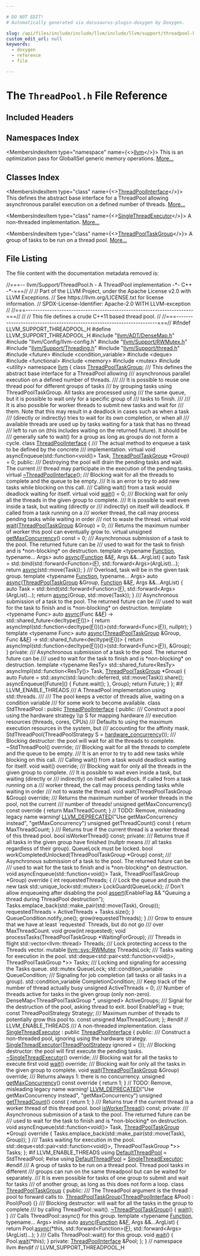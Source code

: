 ```yaml
---

# DO NOT EDIT!
# Automatically generated via docusaurus-plugin-doxygen by Doxygen.

slug: /api/files/include/include/llvm/include/llvm/support/threadpool-h
custom_edit_url: null
keywords:
  - doxygen
  - reference
  - file

---
```





# The `ThreadPool.h` File Reference

<DoxygenPage pluginConfig={pluginConfig}>



## Included Headers

<IncludesList>
<IncludesListItem
  filePath="llvm/ADT/DenseMap.h"
  permalink="/docs/api/files/include/include/llvm/include/llvm/adt/densemap-h"
  isLocal="true" />
<IncludesListItem
  filePath="llvm/Config/llvm-config.h"
  permalink=""
  isLocal="true" />
<IncludesListItem
  filePath="llvm/Support/RWMutex.h"
  permalink="/docs/api/files/include/include/llvm/include/llvm/support/rwmutex-h"
  isLocal="true" />
<IncludesListItem
  filePath="llvm/Support/Threading.h"
  permalink="/docs/api/files/include/include/llvm/include/llvm/support/threading-h"
  isLocal="true" />
<IncludesListItem
  filePath="llvm/Support/thread.h"
  permalink="/docs/api/files/include/include/llvm/include/llvm/support/thread-h"
  isLocal="true" />
<IncludesListItem
  filePath="future"
  permalink=""
  isLocal="false" />
<IncludesListItem
  filePath="condition_variable"
  permalink=""
  isLocal="false" />
<IncludesListItem
  filePath="deque"
  permalink=""
  isLocal="false" />
<IncludesListItem
  filePath="functional"
  permalink=""
  isLocal="false" />
<IncludesListItem
  filePath="memory"
  permalink=""
  isLocal="false" />
<IncludesListItem
  filePath="mutex"
  permalink=""
  isLocal="false" />
<IncludesListItem
  filePath="utility"
  permalink=""
  isLocal="false" />
</IncludesList>

## Namespaces Index

<MembersIndex>

<MembersIndexItem
  type="namespace"
  name={<><a href="/docs/api/namespaces/llvm">llvm</a></>}>
This is an optimization pass for GlobalISel generic memory operations. <a href="/docs/api/namespaces/llvm/#details">More...</a>
</MembersIndexItem>

</MembersIndex>

## Classes Index

<MembersIndex>

<MembersIndexItem
  type="class"
  name={<><a href="/docs/api/classes/llvm/threadpoolinterface">ThreadPoolInterface</a></>}>
This defines the abstract base interface for a ThreadPool allowing asynchronous parallel execution on a defined number of threads. <a href="/docs/api/classes/llvm/threadpoolinterface/#details">More...</a>
</MembersIndexItem>

<MembersIndexItem
  type="class"
  name={<><a href="/docs/api/classes/llvm/singlethreadexecutor">SingleThreadExecutor</a></>}>
A non-threaded implementation. <a href="/docs/api/classes/llvm/singlethreadexecutor/#details">More...</a>
</MembersIndexItem>

<MembersIndexItem
  type="class"
  name={<><a href="/docs/api/classes/llvm/threadpooltaskgroup">ThreadPoolTaskGroup</a></>}>
A group of tasks to be run on a thread pool. <a href="/docs/api/classes/llvm/threadpooltaskgroup/#details">More...</a>
</MembersIndexItem>

</MembersIndex>


## File Listing

The file content with the documentation metadata removed is:

<ProgramListing>

<Link id="l00001" /><CodeLine lineNumber="1"><Highlight kind="comment">//===-- llvm/Support/ThreadPool.h - A ThreadPool implementation -&#42;- C++ -&#42;-===//</Highlight><Highlight kind="normal"></Highlight></CodeLine>
<Link id="l00002" /><CodeLine lineNumber="2"><Highlight kind="normal"></Highlight><Highlight kind="comment">//</Highlight><Highlight kind="normal"></Highlight></CodeLine>
<Link id="l00003" /><CodeLine lineNumber="3"><Highlight kind="normal"></Highlight><Highlight kind="comment">// Part of the LLVM Project, under the Apache License v2.0 with LLVM Exceptions.</Highlight><Highlight kind="normal"></Highlight></CodeLine>
<Link id="l00004" /><CodeLine lineNumber="4"><Highlight kind="normal"></Highlight><Highlight kind="comment">// See https://llvm.org/LICENSE.txt for license information.</Highlight><Highlight kind="normal"></Highlight></CodeLine>
<Link id="l00005" /><CodeLine lineNumber="5"><Highlight kind="normal"></Highlight><Highlight kind="comment">// SPDX-License-Identifier: Apache-2.0 WITH LLVM-exception</Highlight><Highlight kind="normal"></Highlight></CodeLine>
<Link id="l00006" /><CodeLine lineNumber="6"><Highlight kind="normal"></Highlight><Highlight kind="comment">//</Highlight><Highlight kind="normal"></Highlight></CodeLine>
<Link id="l00007" /><CodeLine lineNumber="7"><Highlight kind="normal"></Highlight><Highlight kind="comment">//===----------------------------------------------------------------------===//</Highlight><Highlight kind="normal"></Highlight></CodeLine>
<Link id="l00008" /><CodeLine lineNumber="8"><Highlight kind="normal"></Highlight><Highlight kind="comment">//</Highlight><Highlight kind="normal"></Highlight></CodeLine>
<Link id="l00009" /><CodeLine lineNumber="9"><Highlight kind="normal"></Highlight><Highlight kind="comment">// This file defines a crude C++11 based thread pool.</Highlight><Highlight kind="normal"></Highlight></CodeLine>
<Link id="l00010" /><CodeLine lineNumber="10"><Highlight kind="normal"></Highlight><Highlight kind="comment">//</Highlight><Highlight kind="normal"></Highlight></CodeLine>
<Link id="l00011" /><CodeLine lineNumber="11"><Highlight kind="normal"></Highlight><Highlight kind="comment">//===----------------------------------------------------------------------===//</Highlight><Highlight kind="normal"></Highlight></CodeLine>
<Link id="l00012" /><CodeLine lineNumber="12"><Highlight kind="normal"></Highlight></CodeLine>
<Link id="l00013" /><CodeLine lineNumber="13"><Highlight kind="normal"></Highlight><Highlight kind="preprocessor">#ifndef LLVM&#95;SUPPORT&#95;THREADPOOL&#95;H</Highlight><Highlight kind="normal"></Highlight></CodeLine>
<Link id="l00014" /><CodeLine lineNumber="14"><Highlight kind="normal"></Highlight><Highlight kind="preprocessor">#define LLVM&#95;SUPPORT&#95;THREADPOOL&#95;H</Highlight><Highlight kind="normal"></Highlight></CodeLine>
<Link id="l00015" /><CodeLine lineNumber="15"><Highlight kind="normal"></Highlight></CodeLine>
<Link id="l00016" /><CodeLine lineNumber="16"><Highlight kind="normal"></Highlight><Highlight kind="preprocessor">#include &quot;<a href="/docs/api/files/include/include/llvm/include/llvm/adt/densemap-h">llvm/ADT/DenseMap.h</a>&quot;</Highlight><Highlight kind="normal"></Highlight></CodeLine>
<Link id="l00017" /><CodeLine lineNumber="17"><Highlight kind="normal"></Highlight><Highlight kind="preprocessor">#include &quot;llvm/Config/llvm-config.h&quot;</Highlight><Highlight kind="normal"></Highlight></CodeLine>
<Link id="l00018" /><CodeLine lineNumber="18"><Highlight kind="normal"></Highlight><Highlight kind="preprocessor">#include &quot;<a href="/docs/api/files/include/include/llvm/include/llvm/support/rwmutex-h">llvm/Support/RWMutex.h</a>&quot;</Highlight><Highlight kind="normal"></Highlight></CodeLine>
<Link id="l00019" /><CodeLine lineNumber="19"><Highlight kind="normal"></Highlight><Highlight kind="preprocessor">#include &quot;<a href="/docs/api/files/include/include/llvm/include/llvm/support/threading-h">llvm/Support/Threading.h</a>&quot;</Highlight><Highlight kind="normal"></Highlight></CodeLine>
<Link id="l00020" /><CodeLine lineNumber="20"><Highlight kind="normal"></Highlight><Highlight kind="preprocessor">#include &quot;<a href="/docs/api/files/include/include/llvm/include/llvm/support/thread-h">llvm/Support/thread.h</a>&quot;</Highlight><Highlight kind="normal"></Highlight></CodeLine>
<Link id="l00021" /><CodeLine lineNumber="21"><Highlight kind="normal"></Highlight></CodeLine>
<Link id="l00022" /><CodeLine lineNumber="22"><Highlight kind="normal"></Highlight><Highlight kind="preprocessor">#include &lt;future&gt;</Highlight><Highlight kind="normal"></Highlight></CodeLine>
<Link id="l00023" /><CodeLine lineNumber="23"><Highlight kind="normal"></Highlight></CodeLine>
<Link id="l00024" /><CodeLine lineNumber="24"><Highlight kind="normal"></Highlight><Highlight kind="preprocessor">#include &lt;condition&#95;variable&gt;</Highlight><Highlight kind="normal"></Highlight></CodeLine>
<Link id="l00025" /><CodeLine lineNumber="25"><Highlight kind="normal"></Highlight><Highlight kind="preprocessor">#include &lt;deque&gt;</Highlight><Highlight kind="normal"></Highlight></CodeLine>
<Link id="l00026" /><CodeLine lineNumber="26"><Highlight kind="normal"></Highlight><Highlight kind="preprocessor">#include &lt;functional&gt;</Highlight><Highlight kind="normal"></Highlight></CodeLine>
<Link id="l00027" /><CodeLine lineNumber="27"><Highlight kind="normal"></Highlight><Highlight kind="preprocessor">#include &lt;memory&gt;</Highlight><Highlight kind="normal"></Highlight></CodeLine>
<Link id="l00028" /><CodeLine lineNumber="28"><Highlight kind="normal"></Highlight><Highlight kind="preprocessor">#include &lt;mutex&gt;</Highlight><Highlight kind="normal"></Highlight></CodeLine>
<Link id="l00029" /><CodeLine lineNumber="29"><Highlight kind="normal"></Highlight><Highlight kind="preprocessor">#include &lt;utility&gt;</Highlight><Highlight kind="normal"></Highlight></CodeLine>
<Link id="l00030" /><CodeLine lineNumber="30"><Highlight kind="normal"></Highlight></CodeLine>
<Link id="l00031" /><CodeLine lineNumber="31"><Highlight kind="normal"></Highlight><Highlight kind="keyword">namespace </Highlight><Highlight kind="normal"><a href="/docs/api/namespaces/llvm">llvm</a> &#123;</Highlight></CodeLine>
<Link id="l00032" /><CodeLine lineNumber="32"><Highlight kind="normal"></Highlight></CodeLine>
<Link id="l00033" /><CodeLine lineNumber="33"><Highlight kind="normal"></Highlight><Highlight kind="keyword">class </Highlight><Highlight kind="normal"><a href="/docs/api/classes/llvm/threadpooltaskgroup">ThreadPoolTaskGroup</a>;</Highlight></CodeLine>
<Link id="l00034" /><CodeLine lineNumber="34"><Highlight kind="normal"></Highlight><Highlight kind="comment"></Highlight></CodeLine>
<Link id="l00035" /><CodeLine lineNumber="35"><Highlight kind="comment">/// This defines the abstract base interface for a ThreadPool allowing</Highlight></CodeLine>
<Link id="l00036" /><CodeLine lineNumber="36"><Highlight kind="comment">/// asynchronous parallel execution on a defined number of threads.</Highlight></CodeLine>
<Link id="l00037" /><CodeLine lineNumber="37"><Highlight kind="comment">///</Highlight></CodeLine>
<Link id="l00038" /><CodeLine lineNumber="38"><Highlight kind="comment">/// It is possible to reuse one thread pool for different groups of tasks</Highlight></CodeLine>
<Link id="l00039" /><CodeLine lineNumber="39"><Highlight kind="comment">/// by grouping tasks using ThreadPoolTaskGroup. All tasks are processed using</Highlight></CodeLine>
<Link id="l00040" /><CodeLine lineNumber="40"><Highlight kind="comment">/// the same queue, but it is possible to wait only for a specific group of</Highlight></CodeLine>
<Link id="l00041" /><CodeLine lineNumber="41"><Highlight kind="comment">/// tasks to finish.</Highlight></CodeLine>
<Link id="l00042" /><CodeLine lineNumber="42"><Highlight kind="comment">///</Highlight></CodeLine>
<Link id="l00043" /><CodeLine lineNumber="43"><Highlight kind="comment">/// It is also possible for worker threads to submit new tasks and wait for</Highlight></CodeLine>
<Link id="l00044" /><CodeLine lineNumber="44"><Highlight kind="comment">/// them. Note that this may result in a deadlock in cases such as when a task</Highlight></CodeLine>
<Link id="l00045" /><CodeLine lineNumber="45"><Highlight kind="comment">/// (directly or indirectly) tries to wait for its own completion, or when all</Highlight></CodeLine>
<Link id="l00046" /><CodeLine lineNumber="46"><Highlight kind="comment">/// available threads are used up by tasks waiting for a task that has no thread</Highlight></CodeLine>
<Link id="l00047" /><CodeLine lineNumber="47"><Highlight kind="comment">/// left to run on (this includes waiting on the returned future). It should be</Highlight></CodeLine>
<Link id="l00048" /><CodeLine lineNumber="48"><Highlight kind="comment">/// generally safe to wait() for a group as long as groups do not form a cycle.</Highlight><Highlight kind="normal"></Highlight></CodeLine>
<Link id="l00049" /><CodeLine lineNumber="49" lineLink="/docs/api/classes/llvm/threadpoolinterface"><Highlight kind="normal"></Highlight><Highlight kind="keyword">class </Highlight><Highlight kind="normal"><a href="/docs/api/classes/llvm/threadpoolinterface">ThreadPoolInterface</a> &#123;</Highlight><Highlight kind="comment"></Highlight></CodeLine>
<Link id="l00050" /><CodeLine lineNumber="50"><Highlight kind="comment">  /// The actual method to enqueue a task to be defined by the concrete</Highlight></CodeLine>
<Link id="l00051" /><CodeLine lineNumber="51"><Highlight kind="comment">  /// implementation.</Highlight><Highlight kind="normal"></Highlight></CodeLine>
<Link id="l00052" /><CodeLine lineNumber="52"><Highlight kind="normal">  </Highlight><Highlight kind="keyword">virtual</Highlight><Highlight kind="normal"> </Highlight><Highlight kind="keywordtype">void</Highlight><Highlight kind="normal"> asyncEnqueue(std::function&lt;</Highlight><Highlight kind="keywordtype">void</Highlight><Highlight kind="normal">()&gt; Task,</Highlight></CodeLine>
<Link id="l00053" /><CodeLine lineNumber="53"><Highlight kind="normal">                            <a href="/docs/api/classes/llvm/threadpooltaskgroup">ThreadPoolTaskGroup</a> &#42;Group) = 0;</Highlight></CodeLine>
<Link id="l00054" /><CodeLine lineNumber="54"><Highlight kind="normal"></Highlight></CodeLine>
<Link id="l00055" /><CodeLine lineNumber="55"><Highlight kind="normal"></Highlight><Highlight kind="keyword">public</Highlight><Highlight kind="normal">:</Highlight><Highlight kind="comment"></Highlight></CodeLine>
<Link id="l00056" /><CodeLine lineNumber="56"><Highlight kind="comment">  /// Destroying the pool will drain the pending tasks and wait. The current</Highlight></CodeLine>
<Link id="l00057" /><CodeLine lineNumber="57"><Highlight kind="comment">  /// thread may participate in the execution of the pending tasks.</Highlight><Highlight kind="normal"></Highlight></CodeLine>
<Link id="l00058" /><CodeLine lineNumber="58" lineLink="/docs/api/classes/llvm/threadpoolinterface/#abe20bbefd5e591081ad9ac5c19eedb5a"><Highlight kind="normal">  </Highlight><Highlight kind="keyword">virtual</Highlight><Highlight kind="normal"> <a href="/docs/api/classes/llvm/threadpoolinterface/#abe20bbefd5e591081ad9ac5c19eedb5a">~ThreadPoolInterface</a>();</Highlight></CodeLine>
<Link id="l00059" /><CodeLine lineNumber="59"><Highlight kind="normal"></Highlight><Highlight kind="comment"></Highlight></CodeLine>
<Link id="l00060" /><CodeLine lineNumber="60"><Highlight kind="comment">  /// Blocking wait for all the threads to complete and the queue to be empty.</Highlight></CodeLine>
<Link id="l00061" /><CodeLine lineNumber="61"><Highlight kind="comment">  /// It is an error to try to add new tasks while blocking on this call.</Highlight></CodeLine>
<Link id="l00062" /><CodeLine lineNumber="62"><Highlight kind="comment">  /// Calling wait() from a task would deadlock waiting for itself.</Highlight><Highlight kind="normal"></Highlight></CodeLine>
<Link id="l00063" /><CodeLine lineNumber="63" lineLink="/docs/api/classes/llvm/threadpoolinterface/#a0ea46b29f97f4f535c563a68a38185a4"><Highlight kind="normal">  </Highlight><Highlight kind="keyword">virtual</Highlight><Highlight kind="normal"> </Highlight><Highlight kind="keywordtype">void</Highlight><Highlight kind="normal"> <a href="/docs/api/classes/llvm/threadpoolinterface/#a0ea46b29f97f4f535c563a68a38185a4">wait</a>() = 0;</Highlight></CodeLine>
<Link id="l00064" /><CodeLine lineNumber="64"><Highlight kind="normal"></Highlight><Highlight kind="comment"></Highlight></CodeLine>
<Link id="l00065" /><CodeLine lineNumber="65"><Highlight kind="comment">  /// Blocking wait for only all the threads in the given group to complete.</Highlight></CodeLine>
<Link id="l00066" /><CodeLine lineNumber="66"><Highlight kind="comment">  /// It is possible to wait even inside a task, but waiting (directly or</Highlight></CodeLine>
<Link id="l00067" /><CodeLine lineNumber="67"><Highlight kind="comment">  /// indirectly) on itself will deadlock. If called from a task running on a</Highlight></CodeLine>
<Link id="l00068" /><CodeLine lineNumber="68"><Highlight kind="comment">  /// worker thread, the call may process pending tasks while waiting in order</Highlight></CodeLine>
<Link id="l00069" /><CodeLine lineNumber="69"><Highlight kind="comment">  /// not to waste the thread.</Highlight><Highlight kind="normal"></Highlight></CodeLine>
<Link id="l00070" /><CodeLine lineNumber="70" lineLink="/docs/api/classes/llvm/threadpoolinterface/#ad4dbcf0b0e80230eb3f28d30672eff19"><Highlight kind="normal">  </Highlight><Highlight kind="keyword">virtual</Highlight><Highlight kind="normal"> </Highlight><Highlight kind="keywordtype">void</Highlight><Highlight kind="normal"> <a href="/docs/api/classes/llvm/threadpoolinterface/#ad4dbcf0b0e80230eb3f28d30672eff19">wait</a>(<a href="/docs/api/classes/llvm/threadpooltaskgroup">ThreadPoolTaskGroup</a> &amp;Group) = 0;</Highlight></CodeLine>
<Link id="l00071" /><CodeLine lineNumber="71"><Highlight kind="normal"></Highlight><Highlight kind="comment"></Highlight></CodeLine>
<Link id="l00072" /><CodeLine lineNumber="72"><Highlight kind="comment">  /// Returns the maximum number of worker this pool can eventually grow to.</Highlight><Highlight kind="normal"></Highlight></CodeLine>
<Link id="l00073" /><CodeLine lineNumber="73" lineLink="/docs/api/classes/llvm/threadpoolinterface/#a6ec7a595fe1af1fa5204286641a356fc"><Highlight kind="normal">  </Highlight><Highlight kind="keyword">virtual</Highlight><Highlight kind="normal"> </Highlight><Highlight kind="keywordtype">unsigned</Highlight><Highlight kind="normal"> <a href="/docs/api/classes/llvm/threadpoolinterface/#a6ec7a595fe1af1fa5204286641a356fc">getMaxConcurrency</a>() </Highlight><Highlight kind="keyword">const</Highlight><Highlight kind="normal"> = 0;</Highlight></CodeLine>
<Link id="l00074" /><CodeLine lineNumber="74"><Highlight kind="normal"></Highlight><Highlight kind="comment"></Highlight></CodeLine>
<Link id="l00075" /><CodeLine lineNumber="75"><Highlight kind="comment">  /// Asynchronous submission of a task to the pool. The returned future can be</Highlight></CodeLine>
<Link id="l00076" /><CodeLine lineNumber="76"><Highlight kind="comment">  /// used to wait for the task to finish and is &#42;non-blocking&#42; on destruction.</Highlight><Highlight kind="normal"></Highlight></CodeLine>
<Link id="l00077" /><CodeLine lineNumber="77"><Highlight kind="normal">  </Highlight><Highlight kind="keyword">template</Highlight><Highlight kind="normal"> &lt;</Highlight><Highlight kind="keyword">typename</Highlight><Highlight kind="normal"> <a href="/docs/api/classes/llvm/function">Function</a>, </Highlight><Highlight kind="keyword">typename</Highlight><Highlight kind="normal">... Args&gt;</Highlight></CodeLine>
<Link id="l00078" /><CodeLine lineNumber="78" lineLink="/docs/api/classes/llvm/threadpoolinterface/#ad43d0052f680e6ac08426d8821df178d"><Highlight kind="normal">  </Highlight><Highlight kind="keyword">auto</Highlight><Highlight kind="normal"> <a href="/docs/api/classes/llvm/threadpoolinterface/#ad43d0052f680e6ac08426d8821df178d">async</a>(<a href="/docs/api/classes/llvm/function">Function</a> &amp;&amp;<a href="/docs/api/files/lib/lib/support/md5-cpp/#a96d73bbd7af15cb1fc38c3f4a3bd82e9">F</a>, Args &amp;&amp;...ArgList) &#123;</Highlight></CodeLine>
<Link id="l00079" /><CodeLine lineNumber="79"><Highlight kind="normal">    </Highlight><Highlight kind="keyword">auto</Highlight><Highlight kind="normal"> Task =</Highlight></CodeLine>
<Link id="l00080" /><CodeLine lineNumber="80"><Highlight kind="normal">        std::bind(std::forward&lt;Function&gt;(<a href="/docs/api/files/lib/lib/support/md5-cpp/#a96d73bbd7af15cb1fc38c3f4a3bd82e9">F</a>), std::forward&lt;Args&gt;(ArgList)...);</Highlight></CodeLine>
<Link id="l00081" /><CodeLine lineNumber="81"><Highlight kind="normal">    </Highlight><Highlight kind="keywordflow">return</Highlight><Highlight kind="normal"> <a href="/docs/api/classes/llvm/threadpoolinterface/#ad43d0052f680e6ac08426d8821df178d">async</a>(std::move(Task));</Highlight></CodeLine>
<Link id="l00082" /><CodeLine lineNumber="82"><Highlight kind="normal">  &#125;</Highlight></CodeLine>
<Link id="l00083" /><CodeLine lineNumber="83"><Highlight kind="normal"></Highlight><Highlight kind="comment"></Highlight></CodeLine>
<Link id="l00084" /><CodeLine lineNumber="84"><Highlight kind="comment">  /// Overload, task will be in the given task group.</Highlight><Highlight kind="normal"></Highlight></CodeLine>
<Link id="l00085" /><CodeLine lineNumber="85"><Highlight kind="normal">  </Highlight><Highlight kind="keyword">template</Highlight><Highlight kind="normal"> &lt;</Highlight><Highlight kind="keyword">typename</Highlight><Highlight kind="normal"> <a href="/docs/api/classes/llvm/function">Function</a>, </Highlight><Highlight kind="keyword">typename</Highlight><Highlight kind="normal">... Args&gt;</Highlight></CodeLine>
<Link id="l00086" /><CodeLine lineNumber="86" lineLink="/docs/api/classes/llvm/threadpoolinterface/#a0c671f2f05014107ee55248f18f88dea"><Highlight kind="normal">  </Highlight><Highlight kind="keyword">auto</Highlight><Highlight kind="normal"> <a href="/docs/api/classes/llvm/threadpoolinterface/#a0c671f2f05014107ee55248f18f88dea">async</a>(<a href="/docs/api/classes/llvm/threadpooltaskgroup">ThreadPoolTaskGroup</a> &amp;Group, <a href="/docs/api/classes/llvm/function">Function</a> &amp;&amp;<a href="/docs/api/files/lib/lib/support/md5-cpp/#a96d73bbd7af15cb1fc38c3f4a3bd82e9">F</a>, Args &amp;&amp;...ArgList) &#123;</Highlight></CodeLine>
<Link id="l00087" /><CodeLine lineNumber="87"><Highlight kind="normal">    </Highlight><Highlight kind="keyword">auto</Highlight><Highlight kind="normal"> Task =</Highlight></CodeLine>
<Link id="l00088" /><CodeLine lineNumber="88"><Highlight kind="normal">        std::bind(std::forward&lt;Function&gt;(<a href="/docs/api/files/lib/lib/support/md5-cpp/#a96d73bbd7af15cb1fc38c3f4a3bd82e9">F</a>), std::forward&lt;Args&gt;(ArgList)...);</Highlight></CodeLine>
<Link id="l00089" /><CodeLine lineNumber="89"><Highlight kind="normal">    </Highlight><Highlight kind="keywordflow">return</Highlight><Highlight kind="normal"> <a href="/docs/api/classes/llvm/threadpoolinterface/#ad43d0052f680e6ac08426d8821df178d">async</a>(Group, std::move(Task));</Highlight></CodeLine>
<Link id="l00090" /><CodeLine lineNumber="90"><Highlight kind="normal">  &#125;</Highlight></CodeLine>
<Link id="l00091" /><CodeLine lineNumber="91"><Highlight kind="normal"></Highlight><Highlight kind="comment"></Highlight></CodeLine>
<Link id="l00092" /><CodeLine lineNumber="92"><Highlight kind="comment">  /// Asynchronous submission of a task to the pool. The returned future can be</Highlight></CodeLine>
<Link id="l00093" /><CodeLine lineNumber="93"><Highlight kind="comment">  /// used to wait for the task to finish and is &#42;non-blocking&#42; on destruction.</Highlight><Highlight kind="normal"></Highlight></CodeLine>
<Link id="l00094" /><CodeLine lineNumber="94"><Highlight kind="normal">  </Highlight><Highlight kind="keyword">template</Highlight><Highlight kind="normal"> &lt;</Highlight><Highlight kind="keyword">typename</Highlight><Highlight kind="normal"> Func&gt;</Highlight></CodeLine>
<Link id="l00095" /><CodeLine lineNumber="95" lineLink="/docs/api/classes/llvm/threadpoolinterface/#a7397950f434c9dff4b594c980e5d518d"><Highlight kind="normal">  </Highlight><Highlight kind="keyword">auto</Highlight><Highlight kind="normal"> <a href="/docs/api/classes/llvm/threadpoolinterface/#a7397950f434c9dff4b594c980e5d518d">async</a>(Func &amp;&amp;<a href="/docs/api/files/lib/lib/support/md5-cpp/#a96d73bbd7af15cb1fc38c3f4a3bd82e9">F</a>) -&gt; std::shared&#95;future&lt;</Highlight><Highlight kind="keyword">decltype</Highlight><Highlight kind="normal">(<a href="/docs/api/files/lib/lib/support/md5-cpp/#a96d73bbd7af15cb1fc38c3f4a3bd82e9">F</a>())&gt; &#123;</Highlight></CodeLine>
<Link id="l00096" /><CodeLine lineNumber="96"><Highlight kind="normal">    </Highlight><Highlight kind="keywordflow">return</Highlight><Highlight kind="normal"> asyncImpl(std::function&lt;</Highlight><Highlight kind="keyword">decltype</Highlight><Highlight kind="normal">(<a href="/docs/api/files/lib/lib/support/md5-cpp/#a96d73bbd7af15cb1fc38c3f4a3bd82e9">F</a>())()&gt;(std::forward&lt;Func&gt;(<a href="/docs/api/files/lib/lib/support/md5-cpp/#a96d73bbd7af15cb1fc38c3f4a3bd82e9">F</a>)),</Highlight></CodeLine>
<Link id="l00097" /><CodeLine lineNumber="97"><Highlight kind="normal">                     </Highlight><Highlight kind="keyword">nullptr</Highlight><Highlight kind="normal">);</Highlight></CodeLine>
<Link id="l00098" /><CodeLine lineNumber="98"><Highlight kind="normal">  &#125;</Highlight></CodeLine>
<Link id="l00099" /><CodeLine lineNumber="99"><Highlight kind="normal"></Highlight></CodeLine>
<Link id="l00100" /><CodeLine lineNumber="100"><Highlight kind="normal">  </Highlight><Highlight kind="keyword">template</Highlight><Highlight kind="normal"> &lt;</Highlight><Highlight kind="keyword">typename</Highlight><Highlight kind="normal"> Func&gt;</Highlight></CodeLine>
<Link id="l00101" /><CodeLine lineNumber="101" lineLink="/docs/api/classes/llvm/threadpoolinterface/#a671aff841cc82b9c2f39b1d7272c6174"><Highlight kind="normal">  </Highlight><Highlight kind="keyword">auto</Highlight><Highlight kind="normal"> <a href="/docs/api/classes/llvm/threadpoolinterface/#a671aff841cc82b9c2f39b1d7272c6174">async</a>(<a href="/docs/api/classes/llvm/threadpooltaskgroup">ThreadPoolTaskGroup</a> &amp;Group, Func &amp;&amp;<a href="/docs/api/files/lib/lib/support/md5-cpp/#a96d73bbd7af15cb1fc38c3f4a3bd82e9">F</a>)</Highlight></CodeLine>
<Link id="l00102" /><CodeLine lineNumber="102"><Highlight kind="normal">      -&gt; std::shared&#95;future&lt;</Highlight><Highlight kind="keyword">decltype</Highlight><Highlight kind="normal">(<a href="/docs/api/files/lib/lib/support/md5-cpp/#a96d73bbd7af15cb1fc38c3f4a3bd82e9">F</a>())&gt; &#123;</Highlight></CodeLine>
<Link id="l00103" /><CodeLine lineNumber="103"><Highlight kind="normal">    </Highlight><Highlight kind="keywordflow">return</Highlight><Highlight kind="normal"> asyncImpl(std::function&lt;</Highlight><Highlight kind="keyword">decltype</Highlight><Highlight kind="normal">(<a href="/docs/api/files/lib/lib/support/md5-cpp/#a96d73bbd7af15cb1fc38c3f4a3bd82e9">F</a>())()&gt;(std::forward&lt;Func&gt;(<a href="/docs/api/files/lib/lib/support/md5-cpp/#a96d73bbd7af15cb1fc38c3f4a3bd82e9">F</a>)),</Highlight></CodeLine>
<Link id="l00104" /><CodeLine lineNumber="104"><Highlight kind="normal">                     &amp;Group);</Highlight></CodeLine>
<Link id="l00105" /><CodeLine lineNumber="105"><Highlight kind="normal">  &#125;</Highlight></CodeLine>
<Link id="l00106" /><CodeLine lineNumber="106"><Highlight kind="normal"></Highlight></CodeLine>
<Link id="l00107" /><CodeLine lineNumber="107"><Highlight kind="normal"></Highlight><Highlight kind="keyword">private</Highlight><Highlight kind="normal">:</Highlight><Highlight kind="comment"></Highlight></CodeLine>
<Link id="l00108" /><CodeLine lineNumber="108"><Highlight kind="comment">  /// Asynchronous submission of a task to the pool. The returned future can be</Highlight></CodeLine>
<Link id="l00109" /><CodeLine lineNumber="109"><Highlight kind="comment">  /// used to wait for the task to finish and is &#42;non-blocking&#42; on destruction.</Highlight><Highlight kind="normal"></Highlight></CodeLine>
<Link id="l00110" /><CodeLine lineNumber="110"><Highlight kind="normal">  </Highlight><Highlight kind="keyword">template</Highlight><Highlight kind="normal"> &lt;</Highlight><Highlight kind="keyword">typename</Highlight><Highlight kind="normal"> ResTy&gt;</Highlight></CodeLine>
<Link id="l00111" /><CodeLine lineNumber="111"><Highlight kind="normal">  std::shared&#95;future&lt;ResTy&gt; asyncImpl(std::function&lt;ResTy()&gt; Task,</Highlight></CodeLine>
<Link id="l00112" /><CodeLine lineNumber="112"><Highlight kind="normal">                                      <a href="/docs/api/classes/llvm/threadpooltaskgroup">ThreadPoolTaskGroup</a> &#42;Group) &#123;</Highlight></CodeLine>
<Link id="l00113" /><CodeLine lineNumber="113"><Highlight kind="normal">    </Highlight><Highlight kind="keyword">auto</Highlight><Highlight kind="normal"> Future = std::async(std::launch::deferred, std::move(Task)).share();</Highlight></CodeLine>
<Link id="l00114" /><CodeLine lineNumber="114"><Highlight kind="normal">    asyncEnqueue(&#91;Future&#93;() &#123; Future.wait(); &#125;, Group);</Highlight></CodeLine>
<Link id="l00115" /><CodeLine lineNumber="115"><Highlight kind="normal">    </Highlight><Highlight kind="keywordflow">return</Highlight><Highlight kind="normal"> Future;</Highlight></CodeLine>
<Link id="l00116" /><CodeLine lineNumber="116"><Highlight kind="normal">  &#125;</Highlight></CodeLine>
<Link id="l00117" /><CodeLine lineNumber="117"><Highlight kind="normal">&#125;;</Highlight></CodeLine>
<Link id="l00118" /><CodeLine lineNumber="118"><Highlight kind="normal"></Highlight></CodeLine>
<Link id="l00119" /><CodeLine lineNumber="119"><Highlight kind="normal"></Highlight><Highlight kind="preprocessor">#if LLVM&#95;ENABLE&#95;THREADS</Highlight><Highlight kind="comment"></Highlight></CodeLine>
<Link id="l00120" /><CodeLine lineNumber="120"><Highlight kind="comment">/// A ThreadPool implementation using std::threads.</Highlight></CodeLine>
<Link id="l00121" /><CodeLine lineNumber="121"><Highlight kind="comment">///</Highlight></CodeLine>
<Link id="l00122" /><CodeLine lineNumber="122"><Highlight kind="comment">/// The pool keeps a vector of threads alive, waiting on a condition variable</Highlight></CodeLine>
<Link id="l00123" /><CodeLine lineNumber="123"><Highlight kind="comment">/// for some work to become available.</Highlight><Highlight kind="normal"></Highlight></CodeLine>
<Link id="l00124" /><CodeLine lineNumber="124"><Highlight kind="normal"></Highlight><Highlight kind="keyword">class </Highlight><Highlight kind="normal">StdThreadPool : </Highlight><Highlight kind="keyword">public</Highlight><Highlight kind="normal"> <a href="/docs/api/classes/llvm/threadpoolinterface">ThreadPoolInterface</a> &#123;</Highlight></CodeLine>
<Link id="l00125" /><CodeLine lineNumber="125"><Highlight kind="normal"></Highlight><Highlight kind="keyword">public</Highlight><Highlight kind="normal">:</Highlight><Highlight kind="comment"></Highlight></CodeLine>
<Link id="l00126" /><CodeLine lineNumber="126"><Highlight kind="comment">  /// Construct a pool using the hardware strategy \\p S for mapping hardware</Highlight></CodeLine>
<Link id="l00127" /><CodeLine lineNumber="127"><Highlight kind="comment">  /// execution resources (threads, cores, CPUs)</Highlight></CodeLine>
<Link id="l00128" /><CodeLine lineNumber="128"><Highlight kind="comment">  /// Defaults to using the maximum execution resources in the system, but</Highlight></CodeLine>
<Link id="l00129" /><CodeLine lineNumber="129"><Highlight kind="comment">  /// accounting for the affinity mask.</Highlight><Highlight kind="normal"></Highlight></CodeLine>
<Link id="l00130" /><CodeLine lineNumber="130"><Highlight kind="normal">  StdThreadPool(ThreadPoolStrategy S = <a href="/docs/api/namespaces/llvm/#a00440f10281348fd9f7be52e23c7c874">hardware&#95;concurrency</a>());</Highlight></CodeLine>
<Link id="l00131" /><CodeLine lineNumber="131"><Highlight kind="normal"></Highlight><Highlight kind="comment"></Highlight></CodeLine>
<Link id="l00132" /><CodeLine lineNumber="132"><Highlight kind="comment">  /// Blocking destructor: the pool will wait for all the threads to complete.</Highlight><Highlight kind="normal"></Highlight></CodeLine>
<Link id="l00133" /><CodeLine lineNumber="133"><Highlight kind="normal">  ~StdThreadPool() </Highlight><Highlight kind="keyword">override</Highlight><Highlight kind="normal">;</Highlight></CodeLine>
<Link id="l00134" /><CodeLine lineNumber="134"><Highlight kind="normal"></Highlight><Highlight kind="comment"></Highlight></CodeLine>
<Link id="l00135" /><CodeLine lineNumber="135"><Highlight kind="comment">  /// Blocking wait for all the threads to complete and the queue to be empty.</Highlight></CodeLine>
<Link id="l00136" /><CodeLine lineNumber="136"><Highlight kind="comment">  /// It is an error to try to add new tasks while blocking on this call.</Highlight></CodeLine>
<Link id="l00137" /><CodeLine lineNumber="137"><Highlight kind="comment">  /// Calling wait() from a task would deadlock waiting for itself.</Highlight><Highlight kind="normal"></Highlight></CodeLine>
<Link id="l00138" /><CodeLine lineNumber="138"><Highlight kind="normal">  </Highlight><Highlight kind="keywordtype">void</Highlight><Highlight kind="normal"> wait() </Highlight><Highlight kind="keyword">override</Highlight><Highlight kind="normal">;</Highlight></CodeLine>
<Link id="l00139" /><CodeLine lineNumber="139"><Highlight kind="normal"></Highlight><Highlight kind="comment"></Highlight></CodeLine>
<Link id="l00140" /><CodeLine lineNumber="140"><Highlight kind="comment">  /// Blocking wait for only all the threads in the given group to complete.</Highlight></CodeLine>
<Link id="l00141" /><CodeLine lineNumber="141"><Highlight kind="comment">  /// It is possible to wait even inside a task, but waiting (directly or</Highlight></CodeLine>
<Link id="l00142" /><CodeLine lineNumber="142"><Highlight kind="comment">  /// indirectly) on itself will deadlock. If called from a task running on a</Highlight></CodeLine>
<Link id="l00143" /><CodeLine lineNumber="143"><Highlight kind="comment">  /// worker thread, the call may process pending tasks while waiting in order</Highlight></CodeLine>
<Link id="l00144" /><CodeLine lineNumber="144"><Highlight kind="comment">  /// not to waste the thread.</Highlight><Highlight kind="normal"></Highlight></CodeLine>
<Link id="l00145" /><CodeLine lineNumber="145"><Highlight kind="normal">  </Highlight><Highlight kind="keywordtype">void</Highlight><Highlight kind="normal"> wait(ThreadPoolTaskGroup &amp;Group) </Highlight><Highlight kind="keyword">override</Highlight><Highlight kind="normal">;</Highlight></CodeLine>
<Link id="l00146" /><CodeLine lineNumber="146"><Highlight kind="normal"></Highlight><Highlight kind="comment"></Highlight></CodeLine>
<Link id="l00147" /><CodeLine lineNumber="147"><Highlight kind="comment">  /// Returns the maximum number of worker threads in the pool, not the current</Highlight></CodeLine>
<Link id="l00148" /><CodeLine lineNumber="148"><Highlight kind="comment">  /// number of threads!</Highlight><Highlight kind="normal"></Highlight></CodeLine>
<Link id="l00149" /><CodeLine lineNumber="149"><Highlight kind="normal">  </Highlight><Highlight kind="keywordtype">unsigned</Highlight><Highlight kind="normal"> getMaxConcurrency()</Highlight><Highlight kind="keyword"> const override </Highlight><Highlight kind="normal">&#123; </Highlight><Highlight kind="keywordflow">return</Highlight><Highlight kind="normal"> MaxThreadCount; &#125;</Highlight></CodeLine>
<Link id="l00150" /><CodeLine lineNumber="150"><Highlight kind="normal"></Highlight></CodeLine>
<Link id="l00151" /><CodeLine lineNumber="151"><Highlight kind="normal">  </Highlight><Highlight kind="comment">// TODO: Remove, misleading legacy name warning!</Highlight><Highlight kind="normal"></Highlight></CodeLine>
<Link id="l00152" /><CodeLine lineNumber="152"><Highlight kind="normal">  <a href="/docs/api/files/include/include/llvm/include/llvm/support/compiler-h/#a2166e563f0a3060d24f8b53a6d995ad6">LLVM&#95;DEPRECATED</a>(</Highlight><Highlight kind="stringliteral">&quot;Use getMaxConcurrency instead&quot;</Highlight><Highlight kind="normal">, </Highlight><Highlight kind="stringliteral">&quot;getMaxConcurrency&quot;</Highlight><Highlight kind="normal">)</Highlight></CodeLine>
<Link id="l00153" /><CodeLine lineNumber="153"><Highlight kind="normal">  unsigned getThreadCount()</Highlight><Highlight kind="keyword"> const </Highlight><Highlight kind="normal">&#123; </Highlight><Highlight kind="keywordflow">return</Highlight><Highlight kind="normal"> MaxThreadCount; &#125;</Highlight></CodeLine>
<Link id="l00154" /><CodeLine lineNumber="154"><Highlight kind="normal"></Highlight><Highlight kind="comment"></Highlight></CodeLine>
<Link id="l00155" /><CodeLine lineNumber="155"><Highlight kind="comment">  /// Returns true if the current thread is a worker thread of this thread pool.</Highlight><Highlight kind="normal"></Highlight></CodeLine>
<Link id="l00156" /><CodeLine lineNumber="156"><Highlight kind="normal">  </Highlight><Highlight kind="keywordtype">bool</Highlight><Highlight kind="normal"> isWorkerThread() </Highlight><Highlight kind="keyword">const</Highlight><Highlight kind="normal">;</Highlight></CodeLine>
<Link id="l00157" /><CodeLine lineNumber="157"><Highlight kind="normal"></Highlight></CodeLine>
<Link id="l00158" /><CodeLine lineNumber="158"><Highlight kind="normal"></Highlight><Highlight kind="keyword">private</Highlight><Highlight kind="normal">:</Highlight><Highlight kind="comment"></Highlight></CodeLine>
<Link id="l00159" /><CodeLine lineNumber="159"><Highlight kind="comment">  /// Returns true if all tasks in the given group have finished (nullptr means</Highlight></CodeLine>
<Link id="l00160" /><CodeLine lineNumber="160"><Highlight kind="comment">  /// all tasks regardless of their group). QueueLock must be locked.</Highlight><Highlight kind="normal"></Highlight></CodeLine>
<Link id="l00161" /><CodeLine lineNumber="161"><Highlight kind="normal">  </Highlight><Highlight kind="keywordtype">bool</Highlight><Highlight kind="normal"> workCompletedUnlocked(ThreadPoolTaskGroup &#42;Group) </Highlight><Highlight kind="keyword">const</Highlight><Highlight kind="normal">;</Highlight></CodeLine>
<Link id="l00162" /><CodeLine lineNumber="162"><Highlight kind="normal"></Highlight><Highlight kind="comment"></Highlight></CodeLine>
<Link id="l00163" /><CodeLine lineNumber="163"><Highlight kind="comment">  /// Asynchronous submission of a task to the pool. The returned future can be</Highlight></CodeLine>
<Link id="l00164" /><CodeLine lineNumber="164"><Highlight kind="comment">  /// used to wait for the task to finish and is &#42;non-blocking&#42; on destruction.</Highlight><Highlight kind="normal"></Highlight></CodeLine>
<Link id="l00165" /><CodeLine lineNumber="165"><Highlight kind="normal">  </Highlight><Highlight kind="keywordtype">void</Highlight><Highlight kind="normal"> asyncEnqueue(std::function&lt;</Highlight><Highlight kind="keywordtype">void</Highlight><Highlight kind="normal">()&gt; Task,</Highlight></CodeLine>
<Link id="l00166" /><CodeLine lineNumber="166"><Highlight kind="normal">                    ThreadPoolTaskGroup &#42;Group)</Highlight><Highlight kind="keyword"> override </Highlight><Highlight kind="normal">&#123;</Highlight></CodeLine>
<Link id="l00167" /><CodeLine lineNumber="167"><Highlight kind="normal">    </Highlight><Highlight kind="keywordtype">int</Highlight><Highlight kind="normal"> requestedThreads;</Highlight></CodeLine>
<Link id="l00168" /><CodeLine lineNumber="168"><Highlight kind="normal">    &#123;</Highlight></CodeLine>
<Link id="l00169" /><CodeLine lineNumber="169"><Highlight kind="normal">      </Highlight><Highlight kind="comment">// Lock the queue and push the new task</Highlight><Highlight kind="normal"></Highlight></CodeLine>
<Link id="l00170" /><CodeLine lineNumber="170"><Highlight kind="normal">      std::unique&#95;lock&lt;std::mutex&gt; LockGuard(QueueLock);</Highlight></CodeLine>
<Link id="l00171" /><CodeLine lineNumber="171"><Highlight kind="normal"></Highlight></CodeLine>
<Link id="l00172" /><CodeLine lineNumber="172"><Highlight kind="normal">      </Highlight><Highlight kind="comment">// Don&#39;t allow enqueueing after disabling the pool</Highlight><Highlight kind="normal"></Highlight></CodeLine>
<Link id="l00173" /><CodeLine lineNumber="173"><Highlight kind="normal">      <a href="/docs/api/files/lib/lib/target/lib/target/amdgpu/silowercontrolflow-cpp/#a4868c5d81c5ccc98c47aeab6244346a0">assert</a>(EnableFlag &amp;&amp; </Highlight><Highlight kind="stringliteral">&quot;Queuing a thread during ThreadPool destruction&quot;</Highlight><Highlight kind="normal">);</Highlight></CodeLine>
<Link id="l00174" /><CodeLine lineNumber="174"><Highlight kind="normal">      Tasks.emplace&#95;back(std::make&#95;pair(std::move(Task), Group));</Highlight></CodeLine>
<Link id="l00175" /><CodeLine lineNumber="175"><Highlight kind="normal">      requestedThreads = ActiveThreads + Tasks.size();</Highlight></CodeLine>
<Link id="l00176" /><CodeLine lineNumber="176"><Highlight kind="normal">    &#125;</Highlight></CodeLine>
<Link id="l00177" /><CodeLine lineNumber="177"><Highlight kind="normal">    QueueCondition.notify&#95;one();</Highlight></CodeLine>
<Link id="l00178" /><CodeLine lineNumber="178"><Highlight kind="normal">    grow(requestedThreads);</Highlight></CodeLine>
<Link id="l00179" /><CodeLine lineNumber="179"><Highlight kind="normal">  &#125;</Highlight></CodeLine>
<Link id="l00180" /><CodeLine lineNumber="180"><Highlight kind="normal"></Highlight><Highlight kind="comment"></Highlight></CodeLine>
<Link id="l00181" /><CodeLine lineNumber="181"><Highlight kind="comment">  /// Grow to ensure that we have at least &#96;requested&#96; Threads, but do not go</Highlight></CodeLine>
<Link id="l00182" /><CodeLine lineNumber="182"><Highlight kind="comment">  /// over MaxThreadCount.</Highlight><Highlight kind="normal"></Highlight></CodeLine>
<Link id="l00183" /><CodeLine lineNumber="183"><Highlight kind="normal">  </Highlight><Highlight kind="keywordtype">void</Highlight><Highlight kind="normal"> grow(</Highlight><Highlight kind="keywordtype">int</Highlight><Highlight kind="normal"> requested);</Highlight></CodeLine>
<Link id="l00184" /><CodeLine lineNumber="184"><Highlight kind="normal"></Highlight></CodeLine>
<Link id="l00185" /><CodeLine lineNumber="185"><Highlight kind="normal">  </Highlight><Highlight kind="keywordtype">void</Highlight><Highlight kind="normal"> processTasks(ThreadPoolTaskGroup &#42;WaitingForGroup);</Highlight></CodeLine>
<Link id="l00186" /><CodeLine lineNumber="186"><Highlight kind="normal"></Highlight><Highlight kind="comment"></Highlight></CodeLine>
<Link id="l00187" /><CodeLine lineNumber="187"><Highlight kind="comment">  /// Threads in flight</Highlight><Highlight kind="normal"></Highlight></CodeLine>
<Link id="l00188" /><CodeLine lineNumber="188"><Highlight kind="normal">  std::vector&lt;llvm::thread&gt; Threads;</Highlight><Highlight kind="comment"></Highlight></CodeLine>
<Link id="l00189" /><CodeLine lineNumber="189"><Highlight kind="comment">  /// Lock protecting access to the Threads vector.</Highlight><Highlight kind="normal"></Highlight></CodeLine>
<Link id="l00190" /><CodeLine lineNumber="190"><Highlight kind="normal">  </Highlight><Highlight kind="keyword">mutable</Highlight><Highlight kind="normal"> <a href="/docs/api/namespaces/llvm/sys/#aa3f166e8bb27e1c9a1e5cbb439e9749b">llvm::sys::RWMutex</a> ThreadsLock;</Highlight></CodeLine>
<Link id="l00191" /><CodeLine lineNumber="191"><Highlight kind="normal"></Highlight><Highlight kind="comment"></Highlight></CodeLine>
<Link id="l00192" /><CodeLine lineNumber="192"><Highlight kind="comment">  /// Tasks waiting for execution in the pool.</Highlight><Highlight kind="normal"></Highlight></CodeLine>
<Link id="l00193" /><CodeLine lineNumber="193"><Highlight kind="normal">  std::deque&lt;std::pair&lt;std::function&lt;void()&gt;, ThreadPoolTaskGroup &#42;&gt;&gt; Tasks;</Highlight></CodeLine>
<Link id="l00194" /><CodeLine lineNumber="194"><Highlight kind="normal"></Highlight><Highlight kind="comment"></Highlight></CodeLine>
<Link id="l00195" /><CodeLine lineNumber="195"><Highlight kind="comment">  /// Locking and signaling for accessing the Tasks queue.</Highlight><Highlight kind="normal"></Highlight></CodeLine>
<Link id="l00196" /><CodeLine lineNumber="196"><Highlight kind="normal">  std::mutex QueueLock;</Highlight></CodeLine>
<Link id="l00197" /><CodeLine lineNumber="197"><Highlight kind="normal">  std::condition&#95;variable QueueCondition;</Highlight></CodeLine>
<Link id="l00198" /><CodeLine lineNumber="198"><Highlight kind="normal"></Highlight><Highlight kind="comment"></Highlight></CodeLine>
<Link id="l00199" /><CodeLine lineNumber="199"><Highlight kind="comment">  /// Signaling for job completion (all tasks or all tasks in a group).</Highlight><Highlight kind="normal"></Highlight></CodeLine>
<Link id="l00200" /><CodeLine lineNumber="200"><Highlight kind="normal">  std::condition&#95;variable CompletionCondition;</Highlight></CodeLine>
<Link id="l00201" /><CodeLine lineNumber="201"><Highlight kind="normal"></Highlight><Highlight kind="comment"></Highlight></CodeLine>
<Link id="l00202" /><CodeLine lineNumber="202"><Highlight kind="comment">  /// Keep track of the number of thread actually busy</Highlight><Highlight kind="normal"></Highlight></CodeLine>
<Link id="l00203" /><CodeLine lineNumber="203"><Highlight kind="normal">  </Highlight><Highlight kind="keywordtype">unsigned</Highlight><Highlight kind="normal"> ActiveThreads = 0;</Highlight><Highlight kind="comment"></Highlight></CodeLine>
<Link id="l00204" /><CodeLine lineNumber="204"><Highlight kind="comment">  /// Number of threads active for tasks in the given group (only non-zero).</Highlight><Highlight kind="normal"></Highlight></CodeLine>
<Link id="l00205" /><CodeLine lineNumber="205"><Highlight kind="normal">  DenseMap&lt;ThreadPoolTaskGroup &#42;, unsigned&gt; ActiveGroups;</Highlight></CodeLine>
<Link id="l00206" /><CodeLine lineNumber="206"><Highlight kind="normal"></Highlight><Highlight kind="comment"></Highlight></CodeLine>
<Link id="l00207" /><CodeLine lineNumber="207"><Highlight kind="comment">  /// Signal for the destruction of the pool, asking thread to exit.</Highlight><Highlight kind="normal"></Highlight></CodeLine>
<Link id="l00208" /><CodeLine lineNumber="208"><Highlight kind="normal">  </Highlight><Highlight kind="keywordtype">bool</Highlight><Highlight kind="normal"> EnableFlag = </Highlight><Highlight kind="keyword">true</Highlight><Highlight kind="normal">;</Highlight></CodeLine>
<Link id="l00209" /><CodeLine lineNumber="209"><Highlight kind="normal"></Highlight></CodeLine>
<Link id="l00210" /><CodeLine lineNumber="210"><Highlight kind="normal">  </Highlight><Highlight kind="keyword">const</Highlight><Highlight kind="normal"> ThreadPoolStrategy Strategy;</Highlight></CodeLine>
<Link id="l00211" /><CodeLine lineNumber="211"><Highlight kind="normal"></Highlight><Highlight kind="comment"></Highlight></CodeLine>
<Link id="l00212" /><CodeLine lineNumber="212"><Highlight kind="comment">  /// Maximum number of threads to potentially grow this pool to.</Highlight><Highlight kind="normal"></Highlight></CodeLine>
<Link id="l00213" /><CodeLine lineNumber="213"><Highlight kind="normal">  </Highlight><Highlight kind="keyword">const</Highlight><Highlight kind="normal"> </Highlight><Highlight kind="keywordtype">unsigned</Highlight><Highlight kind="normal"> MaxThreadCount;</Highlight></CodeLine>
<Link id="l00214" /><CodeLine lineNumber="214"><Highlight kind="normal">&#125;;</Highlight></CodeLine>
<Link id="l00215" /><CodeLine lineNumber="215"><Highlight kind="normal"></Highlight><Highlight kind="preprocessor">#endif </Highlight><Highlight kind="comment">// LLVM&#95;ENABLE&#95;THREADS</Highlight><Highlight kind="normal"></Highlight></CodeLine>
<Link id="l00216" /><CodeLine lineNumber="216"><Highlight kind="normal"></Highlight><Highlight kind="comment"></Highlight></CodeLine>
<Link id="l00217" /><CodeLine lineNumber="217"><Highlight kind="comment">/// A non-threaded implementation.</Highlight><Highlight kind="normal"></Highlight></CodeLine>
<Link id="l00218" /><CodeLine lineNumber="218" lineLink="/docs/api/classes/llvm/singlethreadexecutor"><Highlight kind="normal"></Highlight><Highlight kind="keyword">class </Highlight><Highlight kind="normal"><a href="/docs/api/classes/llvm/singlethreadexecutor/#a3a0e760e0380aa0023a27372d5ffd4dc">SingleThreadExecutor</a> : </Highlight><Highlight kind="keyword">public</Highlight><Highlight kind="normal"> <a href="/docs/api/classes/llvm/threadpoolinterface">ThreadPoolInterface</a> &#123;</Highlight></CodeLine>
<Link id="l00219" /><CodeLine lineNumber="219"><Highlight kind="normal"></Highlight><Highlight kind="keyword">public</Highlight><Highlight kind="normal">:</Highlight><Highlight kind="comment"></Highlight></CodeLine>
<Link id="l00220" /><CodeLine lineNumber="220"><Highlight kind="comment">  /// Construct a non-threaded pool, ignoring using the hardware strategy.</Highlight><Highlight kind="normal"></Highlight></CodeLine>
<Link id="l00221" /><CodeLine lineNumber="221"><Highlight kind="normal">  <a href="/docs/api/classes/llvm/singlethreadexecutor/#a3a0e760e0380aa0023a27372d5ffd4dc">SingleThreadExecutor</a>(<a href="/docs/api/classes/llvm/threadpoolstrategy">ThreadPoolStrategy</a> ignored = &#123;&#125;);</Highlight></CodeLine>
<Link id="l00222" /><CodeLine lineNumber="222"><Highlight kind="normal"></Highlight><Highlight kind="comment"></Highlight></CodeLine>
<Link id="l00223" /><CodeLine lineNumber="223"><Highlight kind="comment">  /// Blocking destructor: the pool will first execute the pending tasks.</Highlight><Highlight kind="normal"></Highlight></CodeLine>
<Link id="l00224" /><CodeLine lineNumber="224"><Highlight kind="normal">  <a href="/docs/api/classes/llvm/singlethreadexecutor/#a551b6b62422a531ea1b88f57071afca1">~SingleThreadExecutor</a>() </Highlight><Highlight kind="keyword">override</Highlight><Highlight kind="normal">;</Highlight></CodeLine>
<Link id="l00225" /><CodeLine lineNumber="225"><Highlight kind="normal"></Highlight><Highlight kind="comment"></Highlight></CodeLine>
<Link id="l00226" /><CodeLine lineNumber="226"><Highlight kind="comment">  /// Blocking wait for all the tasks to execute first</Highlight><Highlight kind="normal"></Highlight></CodeLine>
<Link id="l00227" /><CodeLine lineNumber="227"><Highlight kind="normal">  </Highlight><Highlight kind="keywordtype">void</Highlight><Highlight kind="normal"> <a href="/docs/api/classes/llvm/singlethreadexecutor/#a4a9fc38bb7d9ff3f944e25971330cb42">wait</a>() </Highlight><Highlight kind="keyword">override</Highlight><Highlight kind="normal">;</Highlight></CodeLine>
<Link id="l00228" /><CodeLine lineNumber="228"><Highlight kind="normal"></Highlight><Highlight kind="comment"></Highlight></CodeLine>
<Link id="l00229" /><CodeLine lineNumber="229"><Highlight kind="comment">  /// Blocking wait for only all the tasks in the given group to complete.</Highlight><Highlight kind="normal"></Highlight></CodeLine>
<Link id="l00230" /><CodeLine lineNumber="230"><Highlight kind="normal">  </Highlight><Highlight kind="keywordtype">void</Highlight><Highlight kind="normal"> <a href="/docs/api/classes/llvm/singlethreadexecutor/#a4a9fc38bb7d9ff3f944e25971330cb42">wait</a>(<a href="/docs/api/classes/llvm/threadpooltaskgroup">ThreadPoolTaskGroup</a> &amp;Group) </Highlight><Highlight kind="keyword">override</Highlight><Highlight kind="normal">;</Highlight></CodeLine>
<Link id="l00231" /><CodeLine lineNumber="231"><Highlight kind="normal"></Highlight><Highlight kind="comment"></Highlight></CodeLine>
<Link id="l00232" /><CodeLine lineNumber="232"><Highlight kind="comment">  /// Returns always 1: there is no concurrency.</Highlight><Highlight kind="normal"></Highlight></CodeLine>
<Link id="l00233" /><CodeLine lineNumber="233" lineLink="/docs/api/classes/llvm/singlethreadexecutor/#ac7bf90e52e4cf7b2190d1d976527b025"><Highlight kind="normal">  </Highlight><Highlight kind="keywordtype">unsigned</Highlight><Highlight kind="normal"> <a href="/docs/api/classes/llvm/singlethreadexecutor/#ac7bf90e52e4cf7b2190d1d976527b025">getMaxConcurrency</a>()</Highlight><Highlight kind="keyword"> const override </Highlight><Highlight kind="normal">&#123; </Highlight><Highlight kind="keywordflow">return</Highlight><Highlight kind="normal"> 1; &#125;</Highlight></CodeLine>
<Link id="l00234" /><CodeLine lineNumber="234"><Highlight kind="normal"></Highlight></CodeLine>
<Link id="l00235" /><CodeLine lineNumber="235"><Highlight kind="normal">  </Highlight><Highlight kind="comment">// TODO: Remove, misleading legacy name warning!</Highlight><Highlight kind="normal"></Highlight></CodeLine>
<Link id="l00236" /><CodeLine lineNumber="236"><Highlight kind="normal">  <a href="/docs/api/files/include/include/llvm/include/llvm/support/compiler-h/#a2166e563f0a3060d24f8b53a6d995ad6">LLVM&#95;DEPRECATED</a>(</Highlight><Highlight kind="stringliteral">&quot;Use getMaxConcurrency instead&quot;</Highlight><Highlight kind="normal">, </Highlight><Highlight kind="stringliteral">&quot;getMaxConcurrency&quot;</Highlight><Highlight kind="normal">)</Highlight></CodeLine>
<Link id="l00237" /><CodeLine lineNumber="237" lineLink="/docs/api/classes/llvm/singlethreadexecutor/#a671af7165066753366fd0dcde0d560c9"><Highlight kind="normal">  unsigned <a href="/docs/api/classes/llvm/singlethreadexecutor/#a671af7165066753366fd0dcde0d560c9">getThreadCount</a>()</Highlight><Highlight kind="keyword"> const </Highlight><Highlight kind="normal">&#123; </Highlight><Highlight kind="keywordflow">return</Highlight><Highlight kind="normal"> 1; &#125;</Highlight></CodeLine>
<Link id="l00238" /><CodeLine lineNumber="238"><Highlight kind="normal"></Highlight><Highlight kind="comment"></Highlight></CodeLine>
<Link id="l00239" /><CodeLine lineNumber="239"><Highlight kind="comment">  /// Returns true if the current thread is a worker thread of this thread pool.</Highlight><Highlight kind="normal"></Highlight></CodeLine>
<Link id="l00240" /><CodeLine lineNumber="240"><Highlight kind="normal">  </Highlight><Highlight kind="keywordtype">bool</Highlight><Highlight kind="normal"> <a href="/docs/api/classes/llvm/singlethreadexecutor/#ac4f1263cc6c0e4c711a1936736d61db6">isWorkerThread</a>() </Highlight><Highlight kind="keyword">const</Highlight><Highlight kind="normal">;</Highlight></CodeLine>
<Link id="l00241" /><CodeLine lineNumber="241"><Highlight kind="normal"></Highlight></CodeLine>
<Link id="l00242" /><CodeLine lineNumber="242"><Highlight kind="normal"></Highlight><Highlight kind="keyword">private</Highlight><Highlight kind="normal">:</Highlight><Highlight kind="comment"></Highlight></CodeLine>
<Link id="l00243" /><CodeLine lineNumber="243"><Highlight kind="comment">  /// Asynchronous submission of a task to the pool. The returned future can be</Highlight></CodeLine>
<Link id="l00244" /><CodeLine lineNumber="244"><Highlight kind="comment">  /// used to wait for the task to finish and is &#42;non-blocking&#42; on destruction.</Highlight><Highlight kind="normal"></Highlight></CodeLine>
<Link id="l00245" /><CodeLine lineNumber="245"><Highlight kind="normal">  </Highlight><Highlight kind="keywordtype">void</Highlight><Highlight kind="normal"> asyncEnqueue(std::function&lt;</Highlight><Highlight kind="keywordtype">void</Highlight><Highlight kind="normal">()&gt; Task,</Highlight></CodeLine>
<Link id="l00246" /><CodeLine lineNumber="246"><Highlight kind="normal">                    <a href="/docs/api/classes/llvm/threadpooltaskgroup">ThreadPoolTaskGroup</a> &#42;Group)</Highlight><Highlight kind="keyword"> override </Highlight><Highlight kind="normal">&#123;</Highlight></CodeLine>
<Link id="l00247" /><CodeLine lineNumber="247"><Highlight kind="normal">    Tasks.emplace&#95;back(std::make&#95;pair(std::move(Task), Group));</Highlight></CodeLine>
<Link id="l00248" /><CodeLine lineNumber="248"><Highlight kind="normal">  &#125;</Highlight></CodeLine>
<Link id="l00249" /><CodeLine lineNumber="249"><Highlight kind="normal"></Highlight><Highlight kind="comment"></Highlight></CodeLine>
<Link id="l00250" /><CodeLine lineNumber="250"><Highlight kind="comment">  /// Tasks waiting for execution in the pool.</Highlight><Highlight kind="normal"></Highlight></CodeLine>
<Link id="l00251" /><CodeLine lineNumber="251"><Highlight kind="normal">  std::deque&lt;std::pair&lt;std::function&lt;void()&gt;, ThreadPoolTaskGroup &#42;&gt;&gt; Tasks;</Highlight></CodeLine>
<Link id="l00252" /><CodeLine lineNumber="252"><Highlight kind="normal">&#125;;</Highlight></CodeLine>
<Link id="l00253" /><CodeLine lineNumber="253"><Highlight kind="normal"></Highlight></CodeLine>
<Link id="l00254" /><CodeLine lineNumber="254"><Highlight kind="normal"></Highlight><Highlight kind="preprocessor">#if LLVM&#95;ENABLE&#95;THREADS</Highlight><Highlight kind="normal"></Highlight></CodeLine>
<Link id="l00255" /><CodeLine lineNumber="255"><Highlight kind="normal"></Highlight><Highlight kind="keyword">using </Highlight><Highlight kind="normal"><a href="/docs/api/namespaces/llvm/#ab2b4a8794a239fc36c52ec91b23c0296">DefaultThreadPool</a> = StdThreadPool;</Highlight></CodeLine>
<Link id="l00256" /><CodeLine lineNumber="256"><Highlight kind="normal"></Highlight><Highlight kind="preprocessor">#else</Highlight><Highlight kind="normal"></Highlight></CodeLine>
<Link id="l00257" /><CodeLine lineNumber="257" lineLink="/docs/api/namespaces/llvm/#ab2b4a8794a239fc36c52ec91b23c0296"><Highlight kind="normal"></Highlight><Highlight kind="keyword">using </Highlight><Highlight kind="normal"><a href="/docs/api/namespaces/llvm/#ab2b4a8794a239fc36c52ec91b23c0296">DefaultThreadPool</a> = <a href="/docs/api/classes/llvm/singlethreadexecutor">SingleThreadExecutor</a>;</Highlight></CodeLine>
<Link id="l00258" /><CodeLine lineNumber="258"><Highlight kind="normal"></Highlight><Highlight kind="preprocessor">#endif</Highlight><Highlight kind="normal"></Highlight></CodeLine>
<Link id="l00259" /><CodeLine lineNumber="259"><Highlight kind="normal"></Highlight><Highlight kind="comment"></Highlight></CodeLine>
<Link id="l00260" /><CodeLine lineNumber="260"><Highlight kind="comment">/// A group of tasks to be run on a thread pool. Thread pool tasks in different</Highlight></CodeLine>
<Link id="l00261" /><CodeLine lineNumber="261"><Highlight kind="comment">/// groups can run on the same threadpool but can be waited for separately.</Highlight></CodeLine>
<Link id="l00262" /><CodeLine lineNumber="262"><Highlight kind="comment">/// It is even possible for tasks of one group to submit and wait for tasks</Highlight></CodeLine>
<Link id="l00263" /><CodeLine lineNumber="263"><Highlight kind="comment">/// of another group, as long as this does not form a loop.</Highlight><Highlight kind="normal"></Highlight></CodeLine>
<Link id="l00264" /><CodeLine lineNumber="264" lineLink="/docs/api/classes/llvm/threadpooltaskgroup"><Highlight kind="normal"></Highlight><Highlight kind="keyword">class </Highlight><Highlight kind="normal"><a href="/docs/api/classes/llvm/threadpooltaskgroup/#afd12a64f20a69db19551fc17380766ea">ThreadPoolTaskGroup</a> &#123;</Highlight></CodeLine>
<Link id="l00265" /><CodeLine lineNumber="265"><Highlight kind="normal"></Highlight><Highlight kind="keyword">public</Highlight><Highlight kind="normal">:</Highlight><Highlight kind="comment"></Highlight></CodeLine>
<Link id="l00266" /><CodeLine lineNumber="266"><Highlight kind="comment">  /// The ThreadPool argument is the thread pool to forward calls to.</Highlight><Highlight kind="normal"></Highlight></CodeLine>
<Link id="l00267" /><CodeLine lineNumber="267" lineLink="/docs/api/classes/llvm/threadpooltaskgroup/#afd12a64f20a69db19551fc17380766ea"><Highlight kind="normal">  <a href="/docs/api/classes/llvm/threadpooltaskgroup/#afd12a64f20a69db19551fc17380766ea">ThreadPoolTaskGroup</a>(<a href="/docs/api/classes/llvm/threadpoolinterface">ThreadPoolInterface</a> &amp;Pool) : Pool(Pool) &#123;&#125;</Highlight></CodeLine>
<Link id="l00268" /><CodeLine lineNumber="268"><Highlight kind="normal"></Highlight><Highlight kind="comment"></Highlight></CodeLine>
<Link id="l00269" /><CodeLine lineNumber="269"><Highlight kind="comment">  /// Blocking destructor: will wait for all the tasks in the group to complete</Highlight></CodeLine>
<Link id="l00270" /><CodeLine lineNumber="270"><Highlight kind="comment">  /// by calling ThreadPool::wait().</Highlight><Highlight kind="normal"></Highlight></CodeLine>
<Link id="l00271" /><CodeLine lineNumber="271" lineLink="/docs/api/classes/llvm/threadpooltaskgroup/#abb68d4d5c87b07400ebf71f489ddd4d3"><Highlight kind="normal">  <a href="/docs/api/classes/llvm/threadpooltaskgroup/#abb68d4d5c87b07400ebf71f489ddd4d3">~ThreadPoolTaskGroup</a>() &#123; <a href="/docs/api/classes/llvm/threadpooltaskgroup/#ab4f164d97bb4385520807d75a0c0db5a">wait</a>(); &#125;</Highlight></CodeLine>
<Link id="l00272" /><CodeLine lineNumber="272"><Highlight kind="normal"></Highlight><Highlight kind="comment"></Highlight></CodeLine>
<Link id="l00273" /><CodeLine lineNumber="273"><Highlight kind="comment">  /// Calls ThreadPool::async() for this group.</Highlight><Highlight kind="normal"></Highlight></CodeLine>
<Link id="l00274" /><CodeLine lineNumber="274"><Highlight kind="normal">  </Highlight><Highlight kind="keyword">template</Highlight><Highlight kind="normal"> &lt;</Highlight><Highlight kind="keyword">typename</Highlight><Highlight kind="normal"> <a href="/docs/api/classes/llvm/function">Function</a>, </Highlight><Highlight kind="keyword">typename</Highlight><Highlight kind="normal">... Args&gt;</Highlight></CodeLine>
<Link id="l00275" /><CodeLine lineNumber="275" lineLink="/docs/api/classes/llvm/threadpooltaskgroup/#a4a5b93ca9163a7977cc2114eacb65fb0"><Highlight kind="normal">  </Highlight><Highlight kind="keyword">inline</Highlight><Highlight kind="normal"> </Highlight><Highlight kind="keyword">auto</Highlight><Highlight kind="normal"> <a href="/docs/api/classes/llvm/threadpooltaskgroup/#a4a5b93ca9163a7977cc2114eacb65fb0">async</a>(<a href="/docs/api/classes/llvm/function">Function</a> &amp;&amp;<a href="/docs/api/files/lib/lib/support/md5-cpp/#a96d73bbd7af15cb1fc38c3f4a3bd82e9">F</a>, Args &amp;&amp;...ArgList) &#123;</Highlight></CodeLine>
<Link id="l00276" /><CodeLine lineNumber="276"><Highlight kind="normal">    </Highlight><Highlight kind="keywordflow">return</Highlight><Highlight kind="normal"> Pool.<a href="/docs/api/classes/llvm/threadpoolinterface/#ad43d0052f680e6ac08426d8821df178d">async</a>(&#42;</Highlight><Highlight kind="keyword">this</Highlight><Highlight kind="normal">, std::forward&lt;Function&gt;(<a href="/docs/api/files/lib/lib/support/md5-cpp/#a96d73bbd7af15cb1fc38c3f4a3bd82e9">F</a>),</Highlight></CodeLine>
<Link id="l00277" /><CodeLine lineNumber="277"><Highlight kind="normal">                      std::forward&lt;Args&gt;(ArgList)...);</Highlight></CodeLine>
<Link id="l00278" /><CodeLine lineNumber="278"><Highlight kind="normal">  &#125;</Highlight></CodeLine>
<Link id="l00279" /><CodeLine lineNumber="279"><Highlight kind="normal"></Highlight><Highlight kind="comment"></Highlight></CodeLine>
<Link id="l00280" /><CodeLine lineNumber="280"><Highlight kind="comment">  /// Calls ThreadPool::wait() for this group.</Highlight><Highlight kind="normal"></Highlight></CodeLine>
<Link id="l00281" /><CodeLine lineNumber="281" lineLink="/docs/api/classes/llvm/threadpooltaskgroup/#ab4f164d97bb4385520807d75a0c0db5a"><Highlight kind="normal">  </Highlight><Highlight kind="keywordtype">void</Highlight><Highlight kind="normal"> <a href="/docs/api/classes/llvm/threadpooltaskgroup/#ab4f164d97bb4385520807d75a0c0db5a">wait</a>() &#123; Pool.<a href="/docs/api/classes/llvm/threadpoolinterface/#a0ea46b29f97f4f535c563a68a38185a4">wait</a>(&#42;</Highlight><Highlight kind="keyword">this</Highlight><Highlight kind="normal">); &#125;</Highlight></CodeLine>
<Link id="l00282" /><CodeLine lineNumber="282"><Highlight kind="normal"></Highlight></CodeLine>
<Link id="l00283" /><CodeLine lineNumber="283"><Highlight kind="normal"></Highlight><Highlight kind="keyword">private</Highlight><Highlight kind="normal">:</Highlight></CodeLine>
<Link id="l00284" /><CodeLine lineNumber="284"><Highlight kind="normal">  <a href="/docs/api/classes/llvm/threadpoolinterface">ThreadPoolInterface</a> &amp;Pool;</Highlight></CodeLine>
<Link id="l00285" /><CodeLine lineNumber="285"><Highlight kind="normal">&#125;;</Highlight></CodeLine>
<Link id="l00286" /><CodeLine lineNumber="286"><Highlight kind="normal"></Highlight></CodeLine>
<Link id="l00287" /><CodeLine lineNumber="287"><Highlight kind="normal">&#125; </Highlight><Highlight kind="comment">// namespace llvm</Highlight><Highlight kind="normal"></Highlight></CodeLine>
<Link id="l00288" /><CodeLine lineNumber="288"><Highlight kind="normal"></Highlight></CodeLine>
<Link id="l00289" /><CodeLine lineNumber="289"><Highlight kind="normal"></Highlight><Highlight kind="preprocessor">#endif </Highlight><Highlight kind="comment">// LLVM&#95;SUPPORT&#95;THREADPOOL&#95;H</Highlight><Highlight kind="normal"></Highlight></CodeLine>

</ProgramListing>

</DoxygenPage>
